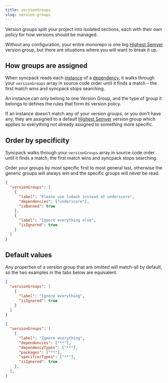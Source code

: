```yaml
---
title: versionGroups
slug: version-groups
---
```



Version groups split your project into isolated sections, each with their own policy for how versions should be managed.

Without any configuration, your entire monorepo is one big [Highest Semver](VERSION_GROUP_HIGHEST_SEMVER) version group, but there are situations where you will want to break it up.

## How groups are assigned

When syncpack reads each [instance](TERM_INSTANCE) of a [dependency](TERM_DEPENDENCY), it walks through your `versionGroups` array in source code order until it finds a match – the first match wins and syncpack stops searching.

An instance can only belong to one Version Group, and the type of group it belongs to defines the rules that form its version policy.

If an instance doesn't match any of your version groups, or you don't have any, they are assigned to a default [Highest Semver](VERSION_GROUP_HIGHEST_SEMVER) version group which applies to everything not already assigned to something more specific.

## Order by specificity

Syncpack walks through your `versionGroups` array in source code order until it finds a match, the first match wins and syncpack stops searching.

Order your groups by most specific first to most general last, otherwise the generic groups will always win and the specific groups will never be read.

```json title=".syncpackrc.json"
{
  "versionGroups": [
    {
      "label": "Please use lodash instead of underscore",
      "dependencies": ["underscore"],
      "isBanned": true
    },
    {
      "label": "Ignore everything else",
      "isIgnored": true
    }
  ]
}
```

## Default values

Any properties of a version group that are omitted will match-all by default, so the two examples in the tabs below are equivalent.

<Tabs>
  <TabItem label="Short form">

```json
{
  "versionGroups": [
    {
      "label": "Ignore everything",
      "isIgnored": true
    }
  ]
}
```

  </TabItem>
  <TabItem label="Long form">

```json
{
  "versionGroups": [
    {
      "label": "Ignore everything",
      "dependencies": ["**"],
      "dependencyTypes": ["**"],
      "packages": ["**"],
      "specifierTypes": ["**"],
      "isIgnored": true
    },
  ],
}
```

  </TabItem>
</Tabs>
